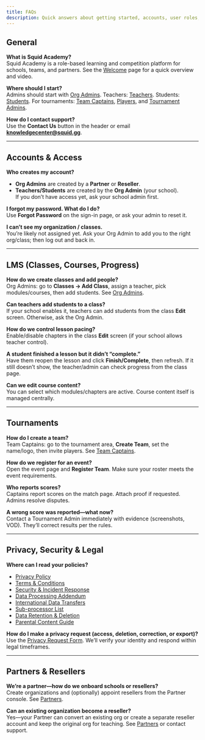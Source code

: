 ```yaml
---
title: FAQs
description: Quick answers about getting started, accounts, user roles, tournaments, and policies.
---
```


## General

**What is Squid Academy?**  
Squid Academy is a role-based learning and competition platform for schools, teams, and partners. See the [Welcome](/introduction/welcome) page for a quick overview and video.

**Where should I start?**  
Admins should start with [Org Admins](/user-guides/org-admins). Teachers: [Teachers](/user-guides/teachers). Students: [Students](/user-guides/students). For tournaments: [Team Captains](/user-guides/team-captains), [Players](/user-guides/players), and [Tournament Admins](/user-guides/tournament-admins).

**How do I contact support?**  
Use the **Contact Us** button in the header or email **knowledgecenter@squid.gg**.

---

## Accounts & Access

**Who creates my account?**  
- **Org Admins** are created by a **Partner** or **Reseller**.  
- **Teachers/Students** are created by the **Org Admin** (your school).  
If you don’t have access yet, ask your school admin first.

**I forgot my password. What do I do?**  
Use **Forgot Password** on the sign-in page, or ask your admin to reset it.

**I can’t see my organization / classes.**  
You’re likely not assigned yet. Ask your Org Admin to add you to the right org/class; then log out and back in.

---

## LMS (Classes, Courses, Progress)

**How do we create classes and add people?**  
Org Admins: go to **Classes → Add Class**, assign a teacher, pick modules/courses, then add students. See [Org Admins](/user-guides/org-admins).

**Can teachers add students to a class?**  
If your school enables it, teachers can add students from the class **Edit** screen. Otherwise, ask the Org Admin.

**How do we control lesson pacing?**  
Enable/disable chapters in the class **Edit** screen (if your school allows teacher control).

**A student finished a lesson but it didn’t “complete.”**  
Have them reopen the lesson and click **Finish/Complete**, then refresh. If it still doesn’t show, the teacher/admin can check progress from the class page.

**Can we edit course content?**  
You can select which modules/chapters are active. Course content itself is managed centrally.

---

## Tournaments

**How do I create a team?**  
Team Captains: go to the tournament area, **Create Team**, set the name/logo, then invite players. See [Team Captains](/user-guides/team-captains).

**How do we register for an event?**  
Open the event page and **Register Team**. Make sure your roster meets the event requirements.

**Who reports scores?**  
Captains report scores on the match page. Attach proof if requested. Admins resolve disputes.

**A wrong score was reported—what now?**  
Contact a Tournament Admin immediately with evidence (screenshots, VOD). They’ll correct results per the rules.

---

## Privacy, Security & Legal

**Where can I read your policies?**  
- [Privacy Policy](/platform/privacy-policy)  
- [Terms & Conditions](/platform/terms-and-conditions)  
- [Security & Incident Response](/platform/security-incident-response)  
- [Data Processing Addendum](/platform/data-processing-addendum)  
- [International Data Transfers](/platform/intl-data-transfers)  
- [Sub-processor List](/platform/sub-processor-list)  
- [Data Retention & Deletion](/platform/data-retention-deletion)  
- [Parental Content Guide](/platform/parental-content-guide)

**How do I make a privacy request (access, deletion, correction, or export)?**  
Use the [Privacy Request Form](/platform/privacy-request-form). We’ll verify your identity and respond within legal timeframes.

---

## Partners & Resellers

**We’re a partner—how do we onboard schools or resellers?**  
Create organizations and (optionally) appoint resellers from the Partner console. See [Partners](/user-guides/partners).

**Can an existing organization become a reseller?**  
Yes—your Partner can convert an existing org or create a separate reseller account and keep the original org for teaching. See [Partners](/user-guides/partners) or contact support.